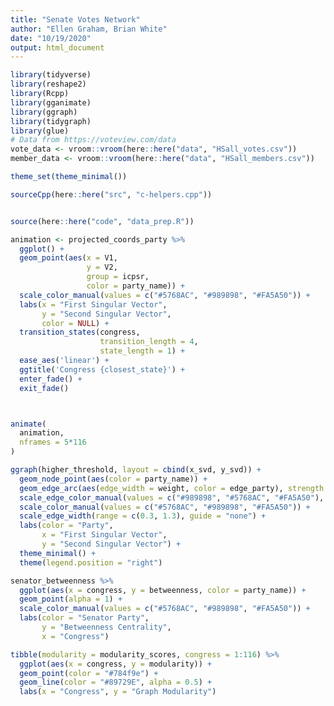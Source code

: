 ```yaml
---
title: "Senate Votes Network"
author: "Ellen Graham, Brian White"
date: "10/19/2020"
output: html_document
---
```


```r
library(tidyverse)
library(reshape2)
library(Rcpp)
library(gganimate)
library(ggraph)
library(tidygraph)
library(glue)
# Data from https://voteview.com/data
vote_data <- vroom::vroom(here::here("data", "HSall_votes.csv"))
member_data <- vroom::vroom(here::here("data", "HSall_members.csv"))

theme_set(theme_minimal())

sourceCpp(here::here("src", "c-helpers.cpp"))


source(here::here("code", "data_prep.R"))
```


```r
animation <- projected_coords_party %>% 
  ggplot() +
  geom_point(aes(x = V1, 
                 y = V2, 
                 group = icpsr,
                 color = party_name)) +
  scale_color_manual(values = c("#5768AC", "#989898", "#FA5A50")) +
  labs(x = "First Singular Vector",
       y = "Second Singular Vector", 
       color = NULL) +
  transition_states(congress, 
                    transition_length = 4,
                    state_length = 1) +
  ease_aes('linear') +
  ggtitle('Congress {closest_state}') +
  enter_fade() +
  exit_fade()



animate(
  animation,
  nframes = 5*116
)

```

```r
ggraph(higher_threshold, layout = cbind(x_svd, y_svd)) +
  geom_node_point(aes(color = party_name)) +
  geom_edge_arc(aes(edge_width = weight, color = edge_party), strength = 0.1, alpha = 0.3) +
  scale_edge_color_manual(values = c("#989898", "#5768AC", "#FA5A50"), guide = "none") +
  scale_color_manual(values = c("#5768AC", "#989898", "#FA5A50")) +
  scale_edge_width(range = c(0.3, 1.3), guide = "none") +
  labs(color = "Party",
       x = "First Singular Vector", 
       y = "Second Singular Vector") +
  theme_minimal() +
  theme(legend.position = "right")
```

```r
senator_betweenness %>%
  ggplot(aes(x = congress, y = betweenness, color = party_name)) +
  geom_point(alpha = 1) +
  scale_color_manual(values = c("#5768AC", "#989898", "#FA5A50")) +
  labs(color = "Senator Party",
       y = "Betweenness Centrality",
       x = "Congress")

```

```r
tibble(modularity = modularity_scores, congress = 1:116) %>% 
  ggplot(aes(x = congress, y = modularity)) +
  geom_point(color = "#784f9e") +
  geom_line(color = "#89729E", alpha = 0.5) +
  labs(x = "Congress", y = "Graph Modularity")
```

